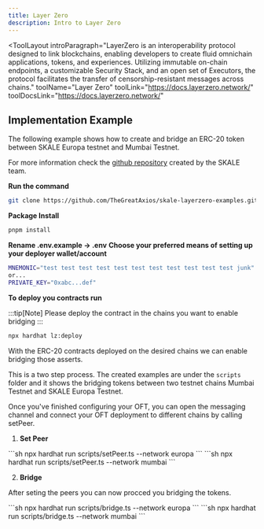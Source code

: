 ```yaml
---
title: Layer Zero
description: Intro to Layer Zero
---
```


<ToolLayout
    introParagraph="LayerZero is an interoperability protocol designed to link blockchains, enabling developers to create fluid omnichain applications, tokens, and experiences. Utilizing immutable on-chain endpoints, a customizable Security Stack, and an open set of Executors, the protocol facilitates the transfer of censorship-resistant messages across chains."
    toolName="Layer Zero"
    toolLink="https://docs.layerzero.network/"
    toolDocsLink="https://docs.layerzero.network/"
>

## Implementation Example

The following example shows how to create and bridge an ERC-20 token between SKALE Europa testnet and Mumbai Testnet.

For more information check the [github repository](https://github.com/TheGreatAxios/skale-layerzero-examples/tree/main) created by the SKALE team.

**Run the command**
```sh
git clone https://github.com/TheGreatAxios/skale-layerzero-examples.git && cd skale-layerzero-examples/oft-example
```

**Package Install**
```sh
pnpm install
```

**Rename .env.example -> .env**
**Choose your preferred means of setting up your deployer wallet/account**
```sh
MNEMONIC="test test test test test test test test test test test junk"
or...
PRIVATE_KEY="0xabc...def"
```

**To deploy you contracts run**

:::tip[Note]
Please deploy the contract in the chains you want to enable bridging 
:::
```sh
npx hardhat lz:deploy
```

With the ERC-20 contracts deployed on the desired chains we can enable bridging those asserts.

This is a two step process. The created examples are under the `scripts` folder and it shows the bridging tokens between two testnet chains Mumbai Testnet and SKALE Europa Testnet. 

Once you've finished configuring your OFT, you can open the messaging channel and connect your OFT deployment to different chains by calling setPeer. 

1. **Set Peer**

<Tabs>
<TabItem label="Set Peer on Europa">
```sh
npx hardhat run scripts/setPeer.ts --network europa
```
</TabItem>
<TabItem label="Set Peer on Mumbai">
```sh
npx hardhat run scripts/setPeer.ts --network mumbai
```
</TabItem>
</Tabs>

2. **Bridge**

After seting the peers you can now procced you bridging the tokens.

<Tabs>
<TabItem label="Bridge tokens from Europa to Mumbai">
```sh
npx hardhat run scripts/bridge.ts --network europa
```
</TabItem>
<TabItem label="Bridge tokens from Mumbai to Europa">
```sh
npx hardhat run scripts/bridge.ts --network mumbai
```
</TabItem>
</Tabs>

</ToolLayout>

